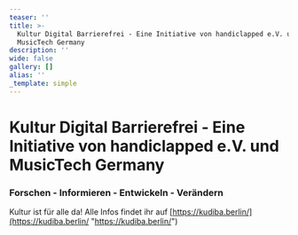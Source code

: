 ```yaml
---
teaser: ''
title: >-
  Kultur Digital Barrierefrei - Eine Initiative von handiclapped e.V. und
  MusicTech Germany
description: ''
wide: false
gallery: []
alias: ''
_template: simple
---
```


# Kultur Digital Barrierefrei - Eine Initiative von handiclapped e.V. und MusicTech Germany

### Forschen - Informieren - Entwickeln - Verändern

Kultur ist für alle da! Alle Infos findet ihr auf [https://kudiba.berlin/](https://kudiba.berlin/  "https://kudiba.berlin/")
